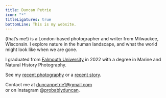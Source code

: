 ```yaml
---
title: Duncan Petrie
icon: "*"
titleLigatures: true
bottomLine: This is my website.
---
```

(that’s me!) is a London-based photographer and writer from Milwaukee, Wisconsin. I explore nature in the human landscape, and what the world might look like when we are gone.

I graduated from [Falmouth University](mnhp) in 2022 with a degree in Marine and Natural History Photography.

See my [recent photography](palimpsest) or a [recent story](wind).

Contact me at [duncanpetrie1@gmail.com](mailto) \
or on Instagram @[probablyduncan](instagram).
